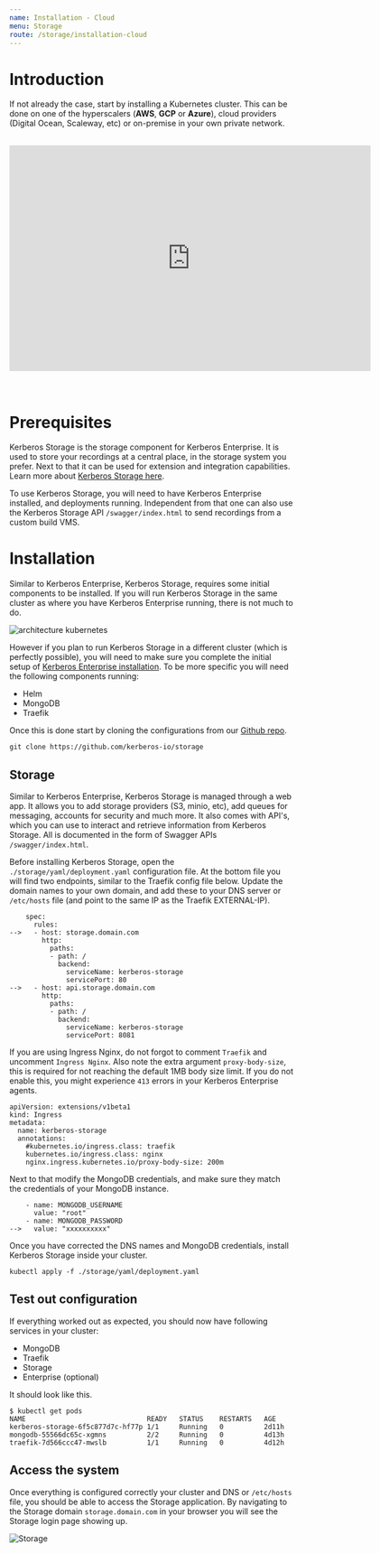 ```yaml
---
name: Installation - Cloud
menu: Storage
route: /storage/installation-cloud
---
```


# Introduction

If not already the case, start by installing a Kubernetes cluster. This can be done on one of the hyperscalers (**AWS**, **GCP** or **Azure**), cloud providers (Digital Ocean, Scaleway, etc) or on-premise in your own private network.

<br/>
<div class='embed-container'><iframe src="https://player.vimeo.com/video/404813147" width="640" height="400" frameborder="0" allow="autoplay; fullscreen" allowfullscreen></iframe></div>
<br/><br/>

# Prerequisites

Kerberos Storage is the storage component for Kerberos Enterprise. It is used to store your recordings at a central place, in the storage system you prefer. Next to that it can be used for extension and integration capabilities. Learn more about [Kerberos Storage here](/storage).

To use Kerberos Storage, you will need to have Kerberos Enterprise installed, and deployments running. Independent from that one can also use the Kerberos Storage API `/swagger/index.html` to send recordings from a custom build VMS.

# Installation

Similar to Kerberos Enterprise, Kerberos Storage, requires some initial components to be installed. If you will run Kerberos Storage in the same cluster as where you have Kerberos Enterprise running, there is not much to do.

![architecture kubernetes](../../public/images/kerberos-storage-architecture-kubernetes-cloud.png)

However if you plan to run Kerberos Storage in a different cluster (which is perfectly possible), you will need to make sure you complete the initial setup of [Kerberos Enterprise installation](/enterprise/installation). To be more specific you will need the following components running:

- Helm
- MongoDB
- Traefik

Once this is done start by cloning the configurations from our [Github repo](https://github.com/kerberos-io/storage).

    git clone https://github.com/kerberos-io/storage

## Storage

Similar to Kerberos Enterprise, Kerberos Storage is managed through a web app. It allows you to add storage providers (S3, minio, etc), add queues for messaging, accounts for security and much more. It also comes with API's, which you can use to interact and retrieve information from Kerberos Storage. All is documented in the form of Swagger APIs `/swagger/index.html`.

Before installing Kerberos Storage, open the `./storage/yaml/deployment.yaml` configuration file. At the bottom file you will find two endpoints, similar to the Traefik config file below. Update the domain names to your own domain, and add these to your DNS server or `/etc/hosts` file (and point to the same IP as the Traefik EXTERNAL-IP).

        spec:
          rules:
    -->   - host: storage.domain.com
            http:
              paths:
              - path: /
                backend:
                  serviceName: kerberos-storage
                  servicePort: 80
    -->   - host: api.storage.domain.com
            http:
              paths:
              - path: /
                backend:
                  serviceName: kerberos-storage
                  servicePort: 8081

If you are using Ingress Nginx, do not forgot to comment `Traefik` and uncomment `Ingress Nginx`. Also note the extra argument `proxy-body-size`, this is required for not reaching the default 1MB body size limit. If you do not enable this, you might experience `413` errors in your Kerberos Enterprise agents.

    apiVersion: extensions/v1beta1
    kind: Ingress
    metadata:
      name: kerberos-storage
      annotations:
        #kubernetes.io/ingress.class: traefik
        kubernetes.io/ingress.class: nginx
        nginx.ingress.kubernetes.io/proxy-body-size: 200m

Next to that modify the MongoDB credentials, and make sure they match the credentials of your MongoDB instance.

        - name: MONGODB_USERNAME
          value: "root"
        - name: MONGODB_PASSWORD
    -->   value: "xxxxxxxxxx"

Once you have corrected the DNS names and MongoDB credentials, install Kerberos Storage inside your cluster.

    kubectl apply -f ./storage/yaml/deployment.yaml

## Test out configuration

If everything worked out as expected, you should now have following services in your cluster:

  - MongoDB
  - Traefik
  - Storage
  - Enterprise (optional)

It should look like this.

    $ kubectl get pods
    NAME                              READY   STATUS    RESTARTS   AGE
    kerberos-storage-6f5c877d7c-hf77p 1/1     Running   0          2d11h
    mongodb-55566dc65c-xgmns          2/2     Running   0          4d13h
    traefik-7d566ccc47-mwslb          1/1     Running   0          4d12h

## Access the system

Once everything is configured correctly your cluster and DNS or `/etc/hosts` file, you should be able to access the Storage application. By navigating to the Storage domain `storage.domain.com` in your browser you will see the Storage login page showing up.

![Storage](../../public/images/factory/kerberos-factory-loginpage.png)
